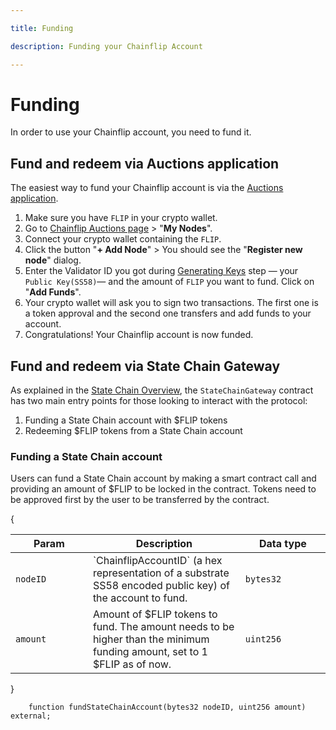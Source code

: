 ```yaml
---

title: Funding

description: Funding your Chainflip Account

---
```


# Funding

In order to use your Chainflip account, you need to fund it.

## Fund and redeem via Auctions application

The easiest way to fund your Chainflip account is via the [Auctions application](https://auctions.chainflip.io/).

1. Make sure you have `FLIP` in your crypto wallet.
2. Go to [Chainflip Auctions page](https://auctions.chainflip.io/) > "**My Nodes**".
3. Connect your crypto wallet containing the `FLIP`.
4. Click the button "**+ Add Node**" > You should see the "**Register new node**" dialog.
5. Enter the Validator ID you got during [Generating Keys](/mainnet/validator-setup/keys#validator-keys) step — your `Public Key(SS58)`— and the amount of `FLIP` you want to fund. Click on "**Add Funds**".
6. Your crypto wallet will ask you to sign two transactions. The first one is a token approval and the second one transfers and add funds to your account.
7. Congratulations! Your Chainflip account is now funded.

## Fund and redeem via State Chain Gateway

As explained in the [State Chain Overview](../../../concepts/validator-network/state-chain-flip-gateway.md), the `StateChainGateway` contract has two main entry points for those looking to interact with the protocol:
1. Funding a State Chain account with \$FLIP tokens
2. Redeeming \$FLIP tokens from a State Chain account

### Funding a State Chain account

Users can fund a State Chain account by making a smart contract call and providing an amount of \$FLIP to be locked in the contract. Tokens need to be approved first by the user to be transferred by the contract.

{<table>

  <thead>
    <tr>
      <th width="223">Param</th>
      <th width="371">Description</th>
      <th width="244.33333333333331">Data type</th>
    </tr>
  </thead>
  <tbody>
    <tr>
      <td>
        <code>nodeID</code>
      </td>
      <td>`ChainflipAccountID` (a hex representation of a substrate SS58 encoded public key) of the account to fund.</td>
      <td><code>bytes32</code></td>
    </tr>
    <tr>
      <td>
        <code>amount</code>
      </td>
      <td>Amount of $FLIP tokens to fund. The amount needs to be higher than the minimum funding amount, set to 1 $FLIP as of now.</td>
      <td><code>uint256</code></td>
    </tr>
  </tbody>
</table>}

```solidity
    function fundStateChainAccount(bytes32 nodeID, uint256 amount) external;
```

